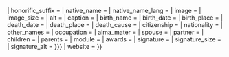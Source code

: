 {{Infobox person
| honorific_prefix = {{{honorific_prefix|}}} 
| name             = {{{name|{{PAGENAMEBASE}}}}}
| honorific_suffix = {{{honorific_suffix|}}} 
| native_name      = {{{native_name|}}}
| native_name_lang = {{{native_name_lang|}}}
| image            = {{{image|}}}
| image_size       = {{{image_size|}}}
| alt              = {{{alt|}}}
| caption          = {{{caption|}}}
| birth_name       = {{{birth_name|}}}
| birth_date       = {{{birth_date|}}}
| birth_place      = {{{birth_place|}}}
| death_date       = {{{death_date|}}}
| death_place      = {{{death_place|}}}
| death_cause      = {{{death_cause|}}}
| citizenship      = {{{citizenship|}}}
| nationality      = {{{nationality|}}}
| other_names      = {{{other_names|}}}
| occupation       = {{{occupation|建筑师}}}
| alma_mater       = {{{alma_mater|}}}
| spouse           = {{{spouse|}}}
| partner          = {{{partner|}}}
| children         = {{{children|}}}
| parents          = {{{parents|}}}
| module      = {{Infobox|child=yes
| label1 = 事务所
| data1  = {{{practice|}}}
| class2 = note
| label2 = 建筑
| data2  = {{{significant_buildings|}}}
| class3 = note
| label3 = 项目
| data3  = {{{significant_projects|}}}
| class4 = note
| label4 = 设计
| data4  = {{{significant_design|}}}
}}
| awards         = {{{awards|}}}
| signature      = {{{signature|}}}
| signature_size = {{{signature_size|}}}
| signature_alt  = {{{signature alt|{{{signature_alt|}}}}}}
| website        = {{{website|}}}
}}<noinclude>
{{Documentation}}<!-- place categories in the /doc sub-page, not here -->
</noinclude>